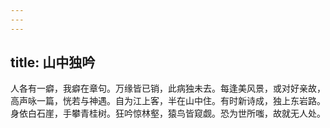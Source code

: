 ```yaml
---
---
---
```

title: 山中独吟
---



人各有一癖，我癖在章句。万缘皆已销，此病独未去。每逢美风景，或对好亲故，高声咏一篇，恍若与神遇。自为江上客，半在山中住。有时新诗成，独上东岩路。身依白石崖，手攀青桂树。狂吟惊林壑，猿鸟皆窥觑。恐为世所嗤，故就无人处。